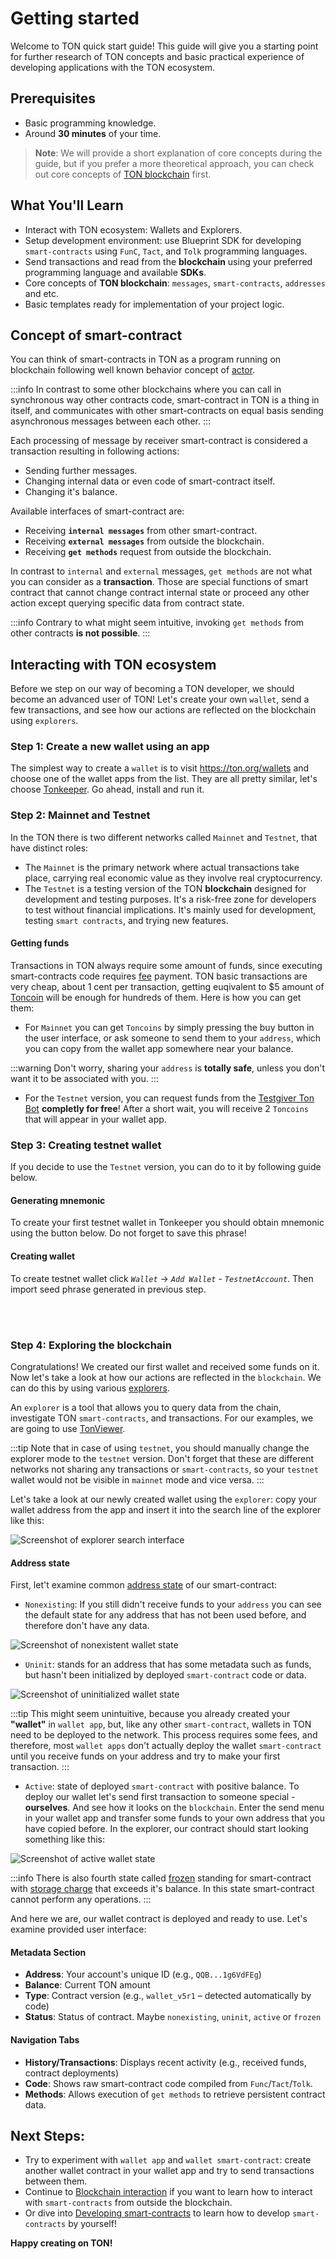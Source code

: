 
# Getting started

Welcome to TON quick start guide! This guide will give you a starting point for further research of TON concepts and basic practical experience of developing applications with the TON ecosystem.

## Prerequisites

- Basic programming knowledge.
- Around __30 minutes__ of your time.

> **Note**: We will provide a short explanation of core concepts during the guide, but if you prefer a more theoretical approach, you can check out core concepts of [TON blockchain](/v3/concepts/dive-into-ton/ton-blockchain/blockchain-of-blockchains) first.

## What You'll Learn

- Interact with TON ecosystem: Wallets and Explorers.
- Setup development environment: use Blueprint SDK for developing `smart-contracts` using `FunC`, `Tact`, and `Tolk` programming languages.
- Send transactions and read from the **blockchain** using your preferred programming language and available **SDKs**.
- Core concepts of **TON blockchain**: `messages`, `smart-contracts`, `addresses` and etc.
- Basic templates ready for implementation of your project logic.

## Concept of smart-contract

You can think of smart-contracts in TON as a program running on blockchain following well known behavior concept of [actor](/v3/concepts/dive-into-ton/ton-blockchain/blockchain-of-blockchains#single-actor). 

:::info
In contrast to some other blockchains where you can call in synchronous way other contracts code, smart-contract in TON is a thing in itself, and communicates with other smart-contracts on equal basis sending asynchronous messages between each other. 
:::

Each processing of message by receiver smart-contract is considered a transaction resulting in following actions:
 - Sending further messages.
 - Changing internal data or even code of smart-contract itself.
 - Changing it's balance.

Available interfaces of smart-contract are:
 - Receiving **`internal messages`** from other smart-contract.
 - Receiving **`external messages`** from outside the blockchain.
 - Receiving **`get methods`** request from outside the blockchain.

In contrast to `internal` and `external` messages, `get methods` are not what you can consider as a **transaction**. Those are special functions of smart contract that cannot change contract internal state or proceed any other action except querying specific data from contract state. 

:::info
Contrary to what might seem intuitive, invoking `get methods` from other contracts **is not possible**.
:::

## Interacting with TON ecosystem

Before we step on our way of becoming a TON developer, we should become an advanced user of TON! Let's create your own `wallet`, send a few transactions, and see how our actions are reflected on the blockchain using `explorers`.

### Step 1: Create a new wallet using an app

The simplest way to create a `wallet` is to visit https://ton.org/wallets and choose one of the wallet apps from the list. They are all pretty similar, let's choose [Tonkeeper](https://tonkeeper.com/). Go ahead, install and run it.

### Step 2: Mainnet and Testnet

In the TON there is two different networks called `Mainnet` and `Testnet`, that have distinct roles:
 - The `Mainnet` is the primary network where actual transactions take place, carrying real economic value as they involve real cryptocurrency. 
 - The `Testnet` is a testing version of the TON **blockchain** designed for development and testing purposes. It's a risk-free zone for developers to test without financial implications. It's mainly used for development, testing `smart contracts`, and trying new features.

#### Getting funds

Transactions in TON always require some amount of funds, since executing smart-contracts code requires [fee](/v3/documentation/smart-contracts/transaction-fees/fees/) payment. TON basic transactions are very cheap, about 1 cent per transaction, getting euqivalent to $5 amount of [Toncoin](/v3/documentation/dapps/defi/coins) will be enough for hundreds of them. Here is how you can get them:

 - For `Mainnet` you can get `Toncoins` by simply pressing the buy button in the user interface, or ask someone to send them to your `address`, which you can copy from the wallet app somewhere near your balance. 

:::warning
 Don't worry, sharing your `address` is **totally safe**, unless you don't want it to be associated with you.
:::

 - For the `Testnet` version, you can request funds from the [Testgiver Ton Bot](https://t.me/testgiver_ton_bot) **completly for free**! After a short wait, you will receive 2 `Toncoins` that will appear in your wallet app.

### Step 3: Creating testnet wallet

If you decide to use the `Testnet` version, you can do to it by following guide below.

#### Generating mnemonic

To create your first testnet wallet in Tonkeeper you should obtain mnemonic using the button below. Do not forget to save this phrase!

<MnemonicGenerator />

#### Creating wallet

To create testnet wallet click *`Wallet`* -> *`Add Wallet`* - *`TestnetAccount`*. Then import seed phrase generated in previous step.

<div style={{display: 'flex', justifyContent: 'center', gap: '20px', flexWrap: 'wrap', marginBottom: '30px'}}>
  <br/>
  <ThemedImage
    height='600px'
    alt=""
    sources={{
      light: '/img/tutorials/quick-start/tonkeeper-light.jpg?raw=true',
      dark: '/img/tutorials/quick-start/tonkeeper-dark.jpg?raw=true',
    }}
  />
  <br/>
</div>


### Step 4: Exploring the blockchain

Congratulations! We created our first wallet and received some funds on it. Now let's take a look at how our actions are reflected in the `blockchain`. We can do this by using various [explorers](https://ton.app/explorers). 

An `explorer` is a tool that allows you to query data from the chain, investigate TON `smart-contracts`, and transactions. For our examples, we are going to use [TonViewer](https://tonviewer.com/).

:::tip
Note that in case of using `testnet`, you should manually change the explorer mode to the `testnet` version. Don't forget that these are different networks not sharing any transactions or `smart-contracts`, so your `testnet` wallet would not be visible in `mainnet` mode and vice versa.
:::

Let's take a look at our newly created wallet using the `explorer`: copy your wallet address from the app and insert it into the search line of the explorer like this:

<div style={{marginBottom: '30px'}}>
  <img src="/img/tutorials/quick-start/explorer1.png" alt="Screenshot of explorer search interface"/>
</div>

#### Address state

First, let't examine common [address state](/v3/documentation/smart-contracts/addresses/#addresses-state) of our smart-contract:

 - `Nonexisting`: If you still didn't receive funds to your `address` you can see the default state for any address that has not been used before, and therefore don't have any data. 

<div style={{marginBottom: '30px'}}>
  <img src="/img/tutorials/quick-start/nonexist.png" alt="Screenshot of nonexistent wallet state"/>
</div>

 - `Uninit`: stands for an address that has some metadata such as funds, but hasn't been initialized by deployed `smart-contract` code or data.

<div style={{marginBottom: '30px'}}>
  <img src="/img/tutorials/quick-start/uninit.png" alt="Screenshot of uninitialized wallet state"/>
</div>

:::tip
This might seem unintuitive, because you already created your **"wallet"** in `wallet app`, but, like any other `smart-contract`, wallets in TON need to be deployed to the network. This process requires some fees, and therefore, most `wallet apps` don't actually deploy the wallet `smart-contract` until you receive funds on your address and try to make your first transaction.
:::

- `Active`: state of deployed `smart-contract` with positive balance. To deploy our wallet let's send first transaction to someone special - **ourselves**. And see how it looks on the `blockchain`. Enter the send menu in your wallet app and transfer some funds to your own address that you have copied before. In the explorer, our contract should start looking something like this:

<div style={{marginBottom: '30px'}}>
  <img src="/img/tutorials/quick-start/active.png" alt="Screenshot of active wallet state"/>
</div>

:::info
There is also fourth state called [frozen](/v3/documentation/smart-contracts/transaction-fees/fees-low-level#storage-fee) standing for smart-contract with [storage charge](/v3/documentation/smart-contracts/transaction-fees/fees-low-level#storage-fee) that exceeds it's balance. In this state smart-contract cannot perform any operations.
:::

And here we are, our wallet contract is deployed and ready to use. Let's examine provided user interface:

#### Metadata Section
- **Address**: Your account's unique ID (e.g., `QQB...1g6VdFEg`)
- **Balance**: Current TON amount
- **Type**: Contract version (e.g., `wallet_v5r1` – detected automatically by code)
- **Status**: Status of contract. Maybe `nonexisting`, `uninit`, `active` or `frozen`

#### Navigation Tabs
- **History/Transactions**: Displays recent activity (e.g., received funds, contract deployments)
- **Code**: Shows raw smart-contract code compiled from `Func`/`Tact`/`Tolk`.
- **Methods**: Allows execution of `get methods` to retrieve persistent contract data.

## Next Steps:

 - Try to experiment with `wallet app` and `wallet smart-contract`: create another wallet contract in your wallet app and try to send transactions between them.
 - Continue to [Blockchain interaction](/v3/guidelines/quick-start/blockchain-interaction/reading-from-network) if you want to learn how to interact with `smart-contracts` from outside the blockchain.
 - Or dive into [Developing smart-contracts](/v3/guidelines/quick-start/developing-smart-contracts/setup-environment) to learn how to develop `smart-contracts` by yourself!

**Happy creating on TON!**

